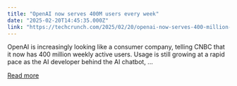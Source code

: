 ```yaml
---
title: "OpenAI now serves 400M users every week"
date: "2025-02-20T14:45:35.000Z"
link: "https://techcrunch.com/2025/02/20/openai-now-serves-400-million-users-every-week/"
---
```


OpenAI is increasingly looking like a consumer company, telling CNBC that it now has 400 million weekly active users. Usage is still growing at a rapid pace as the AI developer behind the AI chatbot, ...

[Read more](https://techcrunch.com/2025/02/20/openai-now-serves-400-million-users-every-week/)
